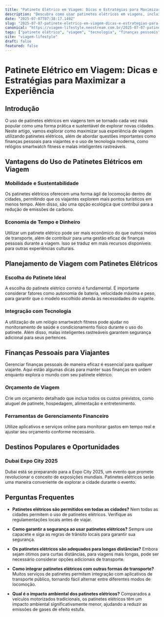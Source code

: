```yaml
---
title: "Patinete Elétrico em Viagem: Dicas e Estratégias para Maximizar a Experiência"
description: "Descubra como usar patinetes elétricos em viagens, incluindo dicas sobre finanças pessoais e tecnologia para viajantes modernos."
date: "2025-07-07T07:38:17.149Z"
slug: "2025-07-07-patinete-eletrico-em-viagem-dicas-e-estrategias-para-maximizar-a-experiencia"
canonical: "https://viagem-lifestyle.neostream.com.br/2025-07-07-patinete-eletrico-em-viagem-dicas-e-estrategias-para-maximizar-a-experiencia"
tags: ["patinete elétrico", "viagem", "tecnologia", "finanças pessoais", "mobilidade urbana"]
site: "viagem-lifestyle"
draft: false
featured: false
---
```


# Patinete Elétrico em Viagem: Dicas e Estratégias para Maximizar a Experiência

## Introdução

O uso de patinetes elétricos em viagens tem se tornado cada vez mais popular como uma forma prática e sustentável de explorar novas cidades. Neste artigo, vamos explorar como maximizar sua experiência de viagem utilizando patinetes elétricos, além de abordar questões importantes como finanças pessoais para viajantes e o uso de tecnologia moderna, como relógios smartwatch fitness e malas inteligentes rastreáveis.

## Vantagens do Uso de Patinetes Elétricos em Viagem

### Mobilidade e Sustentabilidade

Os patinetes elétricos oferecem uma forma ágil de locomoção dentro de cidades, permitindo que os viajantes explorem mais pontos turísticos em menos tempo. Além disso, são uma opção ecológica que contribui para a redução de emissões de carbono.

### Economia de Tempo e Dinheiro

Utilizar um patinete elétrico pode ser mais econômico do que outros meios de transporte, além de contribuir para uma gestão eficaz de finanças pessoais durante a viagem. Isso se traduz em mais recursos disponíveis para outras experiências culturais.

## Planejamento de Viagem com Patinetes Elétricos

### Escolha do Patinete Ideal

A escolha do patinete elétrico correto é fundamental. É importante considerar fatores como autonomia de bateria, velocidade máxima e peso, para garantir que o modelo escolhido atenda às necessidades do viajante.

### Integração com Tecnologia

A utilização de um relógio smartwatch fitness pode ajudar no monitoramento de saúde e condicionamento físico durante o uso do patinete. Além disso, malas inteligentes rastreáveis garantem segurança adicional para seus pertences.

## Finanças Pessoais para Viajantes

Gerenciar finanças pessoais de maneira eficaz é essencial para qualquer viajante. Aqui estão algumas dicas para manter suas finanças em ordem enquanto explora o mundo com seu patinete elétrico.

### Orçamento de Viagem

Crie um orçamento detalhado que inclua todos os custos previstos, como aluguel de patinete, hospedagem, alimentação e entretenimento.

### Ferramentas de Gerenciamento Financeiro

Utilize aplicativos e serviços online para monitorar gastos em tempo real e ajustar seu orçamento conforme necessário.

## Destinos Populares e Oportunidades

### Dubai Expo City 2025

Dubai está se preparando para a Expo City 2025, um evento que promete revolucionar o conceito de exposições mundiais. Patinetes elétricos serão uma maneira conveniente de explorar a cidade durante o evento.

## Perguntas Frequentes

- **Patinetes elétricos são permitidos em todas as cidades?**
  Nem todas as cidades permitem o uso de patinetes elétricos. Verifique as regulamentações locais antes de viajar.

- **Como garantir a segurança ao usar patinetes elétricos?**
  Sempre use capacete e siga as regras de trânsito locais para garantir sua segurança.

- **Os patinetes elétricos são adequados para longas distâncias?**
  Embora sejam ótimos para curtas distâncias, para viagens mais longas, pode ser necessário considerar opções adicionais de transporte.

- **Como integrar patinetes elétricos com outras formas de transporte?**
  Muitos serviços de patinetes permitem integração com aplicativos de transporte público, tornando fácil alternar entre diferentes modos de locomoção.

- **Qual é o impacto ambiental dos patinetes elétricos?**
  Comparados a veículos motorizados tradicionais, os patinetes elétricos têm um impacto ambiental significativamente menor, ajudando a reduzir as emissões de gases de efeito estufa.